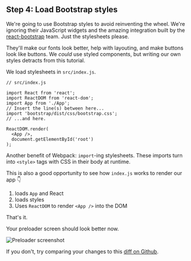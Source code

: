 ## Step 4: Load Bootstrap styles

We're going to use Bootstrap styles to avoid reinventing the wheel. We're
ignoring their JavaScript widgets and the amazing integration built by the
[react-bootstrap](https://react-bootstrap.github.io/) team. Just the
stylesheets please.

They'll make our fonts look better, help with layouting, and make buttons look
like buttons. We _could_ use styled components, but writing our own styles
detracts from this tutorial.

We load stylesheets in `src/index.js`.

```{.javascript caption="Add Bootstrap in index.js"}
// src/index.js

import React from 'react';
import ReactDOM from 'react-dom';
import App from './App';
// Insert the line(s) between here...
import 'bootstrap/dist/css/bootstrap.css';
// ...and here.

ReactDOM.render(
  <App />,
  document.getElementById('root')
);
```

Another benefit of Webpack: `import`-ing stylesheets. These imports turn into
`<style>` tags with CSS in their body at runtime.

This is also a good opportunity to see how `index.js` works to render our app
:point_down:

1. loads `App` and React
2. loads styles
3. Uses `ReactDOM` to render `<App />` into the DOM

That's it.

Your preloader screen should look better now.

![Preloader screenshot](https://raw.githubusercontent.com/Swizec/react-d3js-es6-ebook/2018-version/manuscript/resources/images/es6v2/preloader-screenshot.png)

If you don't, try comparing your changes to this
[diff on Github](https://github.com/Swizec/react-d3-walkthrough-livecode/commit/f068b950b7a1a75e9417e126ee53fb7925c27569).